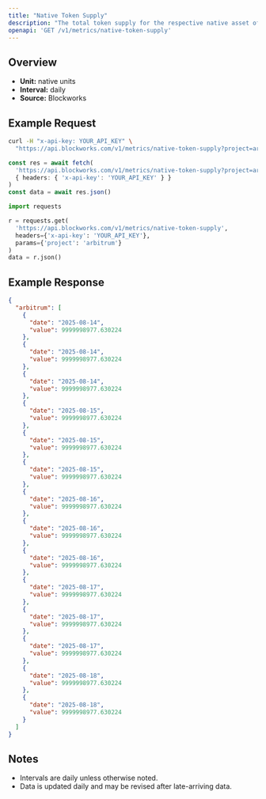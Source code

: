 ```yaml
---
title: "Native Token Supply"
description: "The total token supply for the respective native asset of that chain. Inclusive of all locked tokens."
openapi: 'GET /v1/metrics/native-token-supply'
---
```


## Overview

- **Unit:** native units
- **Interval:** daily
- **Source:** Blockworks

## Example Request

<CodeGroup>

```bash cURL
curl -H "x-api-key: YOUR_API_KEY" \
  "https://api.blockworks.com/v1/metrics/native-token-supply?project=arbitrum"
```

```typescript TypeScript
const res = await fetch(
  'https://api.blockworks.com/v1/metrics/native-token-supply?project=arbitrum',
  { headers: { 'x-api-key': 'YOUR_API_KEY' } }
)
const data = await res.json()
```

```python Python
import requests

r = requests.get(
  'https://api.blockworks.com/v1/metrics/native-token-supply',
  headers={'x-api-key': 'YOUR_API_KEY'},
  params={'project': 'arbitrum'}
)
data = r.json()
```

</CodeGroup>

## Example Response

```json
{
  "arbitrum": [
    {
      "date": "2025-08-14",
      "value": 9999998977.630224
    },
    {
      "date": "2025-08-14",
      "value": 9999998977.630224
    },
    {
      "date": "2025-08-14",
      "value": 9999998977.630224
    },
    {
      "date": "2025-08-15",
      "value": 9999998977.630224
    },
    {
      "date": "2025-08-15",
      "value": 9999998977.630224
    },
    {
      "date": "2025-08-15",
      "value": 9999998977.630224
    },
    {
      "date": "2025-08-16",
      "value": 9999998977.630224
    },
    {
      "date": "2025-08-16",
      "value": 9999998977.630224
    },
    {
      "date": "2025-08-16",
      "value": 9999998977.630224
    },
    {
      "date": "2025-08-17",
      "value": 9999998977.630224
    },
    {
      "date": "2025-08-17",
      "value": 9999998977.630224
    },
    {
      "date": "2025-08-17",
      "value": 9999998977.630224
    },
    {
      "date": "2025-08-18",
      "value": 9999998977.630224
    },
    {
      "date": "2025-08-18",
      "value": 9999998977.630224
    }
  ]
}
```

## Notes
- Intervals are daily unless otherwise noted.
- Data is updated daily and may be revised after late-arriving data.
